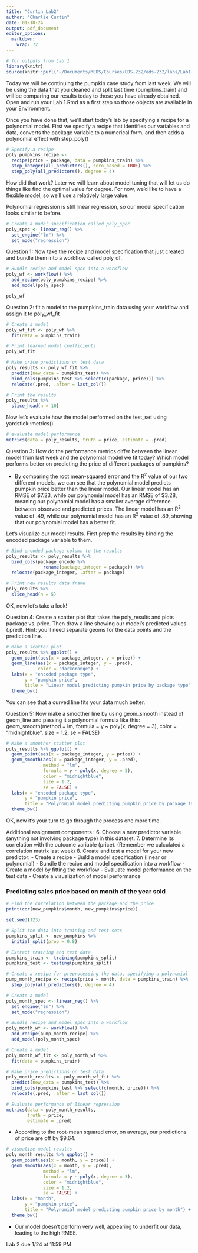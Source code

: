 ```yaml
---
title: "Curtin_Lab2"
author: "Charlie Curtin"
date: 01-18-24
output: pdf_document
editor_options: 
  markdown: 
    wrap: 72
---
```


```r
# for outputs from Lab 1
library(knitr)
source(knitr::purl("~/Documents/MEDS/Courses/EDS-232/eds-232/labs/Lab1.Rmd"))
```


Today we will be continuing the pumpkin case study from last week. We
will be using the data that you cleaned and split last time
(pumpkins_train) and will be comparing our results today to those you
have already obtained. Open and run your Lab 1.Rmd as a first step so
those objects are available in your Environment.

Once you have done that, we'll start today's lab by specifying a recipe
for a polynomial model. First we specify a recipe that identifies our
variables and data, converts the package variable to a numerical form,
and then adds a polynomial effect with step_poly()

```r
# Specify a recipe
poly_pumpkins_recipe <-
  recipe(price ~ package, data = pumpkins_train) %>%
  step_integer(all_predictors(), zero_based = TRUE) %>% 
  step_poly(all_predictors(), degree = 4)
```

How did that work? Later we will learn about model tuning that will let
us do things like find the optimal value for degree. For now, we'd like
to have a flexible model, so we'll use a relatively large value.

Polynomial regression is still linear regression, so our model
specification looks similar to before.

```r
# Create a model specification called poly_spec
poly_spec <- linear_reg() %>% 
  set_engine("lm") %>% 
  set_mode("regression")
```

Question 1: Now take the recipe and model specification that just
created and bundle them into a workflow called poly_df.

```r
# Bundle recipe and model spec into a workflow
poly_wf <- workflow() %>% 
  add_recipe(poly_pumpkins_recipe) %>% 
  add_model(poly_spec)

poly_wf
```

Question 2: fit a model to the pumpkins_train data using your workflow
and assign it to poly_wf_fit

```r
# Create a model
poly_wf_fit <- poly_wf %>% 
  fit(data = pumpkins_train)
```

```r
# Print learned model coefficients
poly_wf_fit
```

```r
# Make price predictions on test data
poly_results <- poly_wf_fit %>% 
  predict(new_data = pumpkins_test) %>% 
  bind_cols(pumpkins_test %>% select(c(package, price))) %>% 
  relocate(.pred, .after = last_col())

# Print the results
poly_results %>% 
  slice_head(n = 10)
```

Now let's evaluate how the model performed on the test_set using
yardstick::metrics().

```r
# evaluate model performance
metrics(data = poly_results, truth = price, estimate = .pred)
```

Question 3: How do the performance metrics differ between the linear
model from last week and the polynomial model we fit today? Which model
performs better on predicting the price of different packages of
pumpkins?

-   By comparing the root mean-squared error and the R^2^ value of our
    two different models, we can see that the polynomial model predicts
    pumpkin price better than the linear model. Our linear model has an
    RMSE of \$7.23, while our polynomial model has an RMSE of \$3.28,
    meaning our polynomial model has a smaller average difference
    between observed and predicted prices. The linear model has an R^2^
    value of .49, while our polynomial model has an R^2^ value of .89,
    showing that our polynomial model has a better fit.

Let's visualize our model results. First prep the results by binding the
encoded package variable to them.

```r
# Bind encoded package column to the results
poly_results <- poly_results %>% 
  bind_cols(package_encode %>% 
              rename(package_integer = package)) %>% 
  relocate(package_integer, .after = package)

# Print new results data frame
poly_results %>% 
  slice_head(n = 5)
```

OK, now let's take a look!

Question 4: Create a scatter plot that takes the poly_results and plots
package vs. price. Then draw a line showing our model's predicted values
(.pred). Hint: you'll need separate geoms for the data points and the
prediction line.

```r
# Make a scatter plot
poly_results %>% ggplot() +
  geom_point(aes(x = package_integer, y = price)) +
  geom_line(aes(x = package_integer, y = .pred),
            color = "darkorange") +
  labs(x = "encoded package type",
       y = "pumpkin price",
       title = "Linear model predicting pumpkin price by package type") +
  theme_bw()

```

You can see that a curved line fits your data much better.

Question 5: Now make a smoother line by using geom_smooth instead of
geom_line and passing it a polynomial formula like this:
geom_smooth(method = lm, formula = y \~ poly(x, degree = 3), color =
"midnightblue", size = 1.2, se = FALSE)

```r
# Make a smoother scatter plot 
poly_results %>% ggplot() +
  geom_point(aes(x = package_integer, y = price)) +
  geom_smooth(aes(x = package_integer, y = .pred),
              method = "lm",
              formula = y ~ poly(x, degree = 3),
              color = "midnightblue",
              size = 1.2,
              se = FALSE) +
  labs(x = "encoded package type",
       y = "pumpkin price",
       title = "Polynomial model predicting pumpkin price by package type") +
  theme_bw()
```

OK, now it's your turn to go through the process one more time.

Additional assignment components : 6. Choose a new predictor variable
(anything not involving package type) in this dataset. 7. Determine its
correlation with the outcome variable (price). (Remember we calculated a
correlation matrix last week) 8. Create and test a model for your new
predictor: - Create a recipe - Build a model specification (linear or
polynomial) - Bundle the recipe and model specification into a
workflow - Create a model by fitting the workflow - Evaluate model
performance on the test data - Create a visualization of model
performance

### Predicting sales price based on month of the year sold

```r
# Find the correlation between the package and the price
print(cor(new_pumpkins$month, new_pumpkins$price))
```


```r
set.seed(123)

# Split the data into training and test sets
pumpkins_split <- new_pumpkins %>% 
  initial_split(prop = 0.8)

# Extract training and test data
pumpkins_train <- training(pumpkins_split)
pumpkins_test <- testing(pumpkins_split)

# Create a recipe for preprocessing the data, specifying a polynomial
pump_month_recipe <- recipe(price ~ month, data = pumpkins_train) %>% 
  step_poly(all_predictors(), degree = 4)

# Create a model
poly_month_spec <- linear_reg() %>% 
  set_engine("lm") %>% 
  set_mode("regression")

# Bundle recipe and model spec into a workflow
poly_month_wf <- workflow() %>% 
  add_recipe(pump_month_recipe) %>% 
  add_model(poly_month_spec)

# Create a model
poly_month_wf_fit <- poly_month_wf %>% 
  fit(data = pumpkins_train)

# Make price predictions on test data
poly_month_results <- poly_month_wf_fit %>% 
  predict(new_data = pumpkins_test) %>% 
  bind_cols(pumpkins_test %>% select(c(month, price))) %>% 
  relocate(.pred, .after = last_col())

# Evaluate performance of linear regression
metrics(data = poly_month_results,
        truth = price,
        estimate = .pred)
```
- According to the root-mean squared error, on average, our predictions of price are off by $9.64.

```r
# visualize model results
poly_month_results %>% ggplot() +
  geom_point(aes(x = month, y = price)) +
  geom_smooth(aes(x = month, y = .pred),
              method = "lm",
              formula = y ~ poly(x, degree = 3),
              color = "midnightblue",
              size = 1.2,
              se = FALSE) +
  labs(x = "month",
       y = "pumpkin price",
       title = "Polynomial model predicting pumpkin price by month") +
  theme_bw()
```

- Our model doesn't perform very well, appearing to underfit our data, leading to the high RMSE. 

Lab 2 due 1/24 at 11:59 PM
